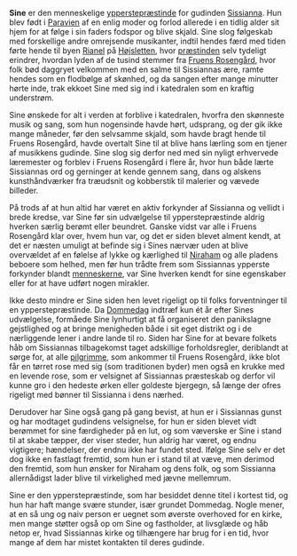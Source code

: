 {{title:Sine}}
{{author:Laura Holmegaard}}
{{timestamp:2010-08-11T11:52:53Z}}
{{copyright:Sine}}
'''Sine''' er den menneskelige [[ypperstepræstinde]] for gudinden [[Sissianna]]. Hun blev født i [[Paravien]] af en enlig moder og forlod allerede i en tidlig alder sit hjem for at følge i sin faders fodspor og blive skjald. Sine slog følgeskab med forskellige andre omrejsende musikanter, indtil hendes færd med tiden førte hende til byen [[Rianel]] på [[Højsletten]], hvor [[præstinde|præstinden]] selv tydeligt erindrer, hvordan lyden af de tusind stemmer fra [[Fruens Rosengård]], hvor folk bød daggryet velkommen med en salme til Sissiannas ære, ramte hendes som en flodbølge af skønhed, og da sangen efter mange minutter hørte inde, trak ekkoet Sine med sig ind i katedralen som en kraftig understrøm.

Sine ønskede for alt i verden at forblive i katedralen, hvorfra den skønneste musik og sang, som hun nogensinde havde hørt, udsprang, og der gik ikke mange måneder, før den selvsamme skjald, som havde bragt hende til Fruens Rosengård, havde overtalt Sine til at blive hans lærling som en tjener af musikkens gudinde. Sine slog sig derfor ned med sin nyligt erhvervede læremester og forblev i Fruens Rosengård i flere år, hvor hun både lærte Sissiannas ord og gerninger at kende gennem sang, dans og alskens kunsthåndværker fra træudsnit og kobberstik til malerier og vævede billeder.

På trods af at hun altid har været en aktiv forkynder af Sissianna og vellidt i brede kredse, var Sine før sin udvælgelse til ypperstepræstinde aldrig hverken særlig berømt eller beundret. Ganske vidst var alle i Fruens Rosengård klar over, hvem hun var, og det er siden blevet alment kendt, at det er næsten umuligt at befinde sig i Sines nærvær uden at blive overvældet af en følelse af lykke og kærlighed til [[Niraham]] og alle pladens beboere som helhed, men før hun trådte frem som Sissiannas ypperste forkynder blandt [[menneske|menneskerne]], var Sine hverken kendt for sine egenskaber eller for at have udført nogen mirakler.

Ikke desto mindre er Sine siden hen levet rigeligt op til folks forventninger til en ypperstepræstinde. Da [[Dommedag]] indtræf kun ét år efter Sines udvælgelse, formåede Sine lynhurtigt at få organiseret den panikslagne gejstlighed og at bringe menigheden både i sit eget distrikt og i de nærliggende lener i andre lande til ro. Siden har Sine for at bevare folkets håb om Sissiannas tilbagekomst taget adskillige forholdsregler, deriblandt at sørge for, at alle [[pilgrim]]me, som ankommer til Fruens Rosengård, ikke blot får en tørret rose med sig (som traditionen byder) men også en krukke med en levende rose, som er velsignet af Sissiannas præsteskab og derfor vil kunne gro i den hedeste ørken eller goldeste bjergegn, så længe der ofres rigeligt med bønner til Sissianna i dens nærhed.

Derudover har Sine også gang på gang bevist, at hun er i Sissiannas gunst og har modtaget gudindens velsignelse, for hun er siden blevet vidt berømmet for sine færdigheder på en lut, og som væverske er Sine i stand til at skabe tæpper, der viser steder, hun aldrig har været, og endnu vigtigere; hændelser, der endnu ikke har fundet sted. Ifølge Sine selv er det dog ikke en fastlagt fremtid, som hun er i stand til at væve, men derimod den fremtid, som hun ønsker for Niraham og dens folk, og som Sissianna allernådigst lader blive til virkelighed med jævne mellemrum.

Sine er den ypperstepræstinde, som har besiddet denne titel i kortest tid, og hun har haft mange svære stunder, især grundet Dommedag. Nogle mener, at en så ung og naiv person er uegnet som øverste overhoved for en kirke, men mange støtter også op om Sine og fastholder, at livsglæde og håb netop er, hvad Sissiannas kirke og tilhængere har brug for i en tid, hvor mange af dem har mistet kontakten til deres gudinde.